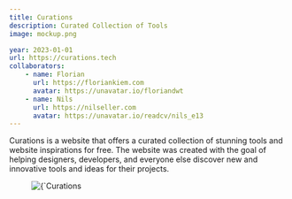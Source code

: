 ```yaml
---
title: Curations
description: Curated Collection of Tools
image: mockup.png

year: 2023-01-01
url: https://curations.tech
collaborators:
    - name: Florian
      url: https://floriankiem.com
      avatar: https://unavatar.io/floriandwt
    - name: Nils
      url: https://nilseller.com
      avatar: https://unavatar.io/readcv/nils_e13
---
```


Curations is a website that offers a curated collection of stunning tools and website inspirations for free. The website was created with the goal of helping designers, developers, and everyone else discover new and innovative tools and ideas for their projects.

<figure>
    <Image 
        src={`/images/projects/curations/mockup.png`}
        alt={`Curations `}
        width={593}
        height={305}
        priority
    />
</figure>